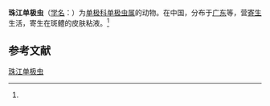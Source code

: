 {{Speciesbox
| name = 珠江单极虫
| status = 
| status_system = 
| image = 
| genus = Thelohanellus
| species = chukiangensis
| authority = (Chen, 1998)<ref name='id9712'>{{cite web| url =http://www.bioinfo.cn/db05/BjdwSpecies.php?action=view&id=9712| title =珠江单极虫| work =《中国动物物种编目数据库》| publisher =中国科学院微生物研究所| author =中国科学院动物研究所| accessdate =2009-04-16| deadurl =yes| archiveurl =https://web.archive.org/web/20160305072442/http://www.bioinfo.cn/db05/BjdwSpecies.php?action=view&id=9712| archivedate =2016-03-05}}</ref>
}}

'''珠江单极虫'''（[[学名|学名]]：{{lang|la|''Thelohanellus chukiangensis''}}）为[[单极科|单极科]][[单极虫属|单极虫属]]的动物。在中国，分布于[[广东|广东]]等，营[[寄生|寄生]]生活，寄生在斑鳢的皮肤粘液。<ref name='id9712'/>

== 参考文献 ==
{{reflist}}

{{Wikispecies|Thelohanellus chukiangensis}}

[[Category:单极虫属|珠江单极虫]]


{{Cnidarian-stub}}
